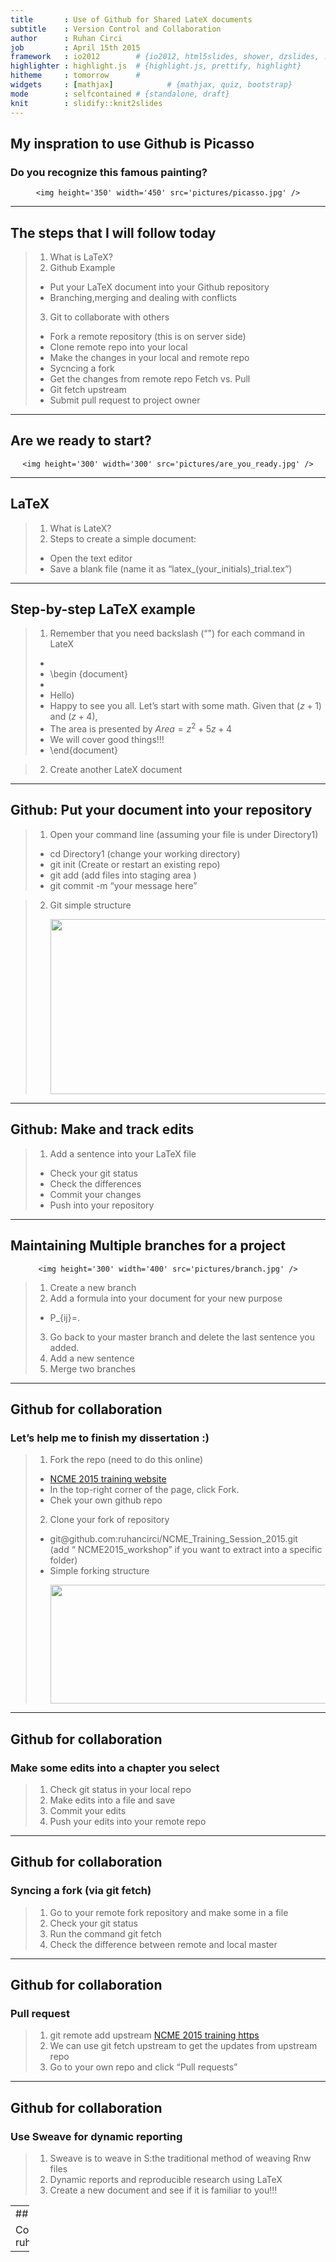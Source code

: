 ```yaml
---
title       : Use of Github for Shared LateX documents
subtitle    : Version Control and Collaboration
author      : Ruhan Circi
job         : April 15th 2015
framework   : io2012        # {io2012, html5slides, shower, dzslides, ...}
highlighter : highlight.js  # {highlight.js, prettify, highlight}
hitheme     : tomorrow      # 
widgets     : [mathjax]            # {mathjax, quiz, bootstrap}
mode        : selfcontained # {standalone, draft}
knit        : slidify::knit2slides
---
```


## My inspration to use Github is Picasso
### Do you recognize this famous painting?


<div style='text-align: center;'>
    <img height='350' width='450' src='pictures/picasso.jpg' />
</div>

---

## The steps that I will follow today

> 1. What is LaTeX?
> 2. Github Example  
  - Put your LaTeX document into your Github repository 
  - Branching,merging and dealing with conflicts 
> 3. Git to collaborate with others 
  - Fork a remote repository (this is on server side)
  - Clone remote repo into your local  
  - Make the changes in your local and remote repo 
  - Sycncing a fork
    - Get the changes from remote repo Fetch vs. Pull
  - Git fetch upstream 
  - Submit pull request to project owner 


---


## Are we ready to start? 

<div style='text-align: center;'>
    <img height='300' width='300' src='pictures/are_you_ready.jpg' />
</div>


---

## LaTeX 
>1. What is LateX? 
>2. Steps to create a simple document:
  - Open the text editor
  - Save a blank file (name it as "latex_(your_initials)_trial.tex")


---    

## Step-by-step LaTeX example 

>1. Remember that you need backslash ("\") for each command in LateX
  - \documentclass[11pt]{article}
  - \begin {document}
  - \section {Welcome}
  - \textit(Hello) \underline{from} \textbf{NCME}
  - Happy to see you all. Let's start with some math.  Given that $(z+1)$ and $(z+4)$,         
  - The area is presented by $Area=z^2+5z+4$ 
  - \subsection[10]{context} We will cover good things!!!
  - \end{document}
  
>2. Create another LateX document

---

## Github: Put your document into your repository   

>1. Open your command line (assuming your file is under Directory1)
  - cd Directory1 (change your working directory) 
  - git init      (Create or restart an existing repo)
  - git add <file name> (add files into staging area )
  - git commit -m "your message here"

>2. Git simple structure
<div style='text-align: center;'>
    <img height='280' width='500'src='pictures/gits_area.jpg' />
</div>



---


## Github: Make and track edits

>1. Add a sentence into your LaTeX file 
 - Check your git status
 - Check the differences 
 - Commit your changes 
 - Push into your repository 


---


## Maintaining Multiple branches for a project

<div style='text-align: center;'>
    <img height='300' width='400' src='pictures/branch.jpg' />
</div>

>1. Create a new branch 
>2. Add a formula into your document for your new purpose
  - P_{ij}=\frac{\text{exp}(\theta_j-b_i)}{1+\text{exp}(\theta_j-b_i)}.
>3. Go back to your master branch and delete the last sentence you added.
>4. Add a new sentence
>5. Merge two branches 



---


## Github for collaboration
### Let's help me to finish my dissertation :)

>1. Fork the repo (need to do this online)
  - [NCME 2015 training website](https://github.com/CenterForAssessment/NCME_Training_Session_2015/)
  - In the top-right corner of the page, click Fork.
  - Chek your own github repo
>2. Clone your fork of repository 
  - git@github.com:ruhancirci/NCME_Training_Session_2015.git  
   (add "<space> NCME2015_workshop" if you want to extract into a specific folder)
  - Simple forking structure <div style='text-align: center;'>
   <img height='190' width='450'src='pictures/forking.jpg' />
    </div>


---

## Github for collaboration
### Make some edits into a chapter you select

>1. Check git status in your local repo
>2. Make edits into a file and save
>3. Commit your edits 
>4. Push your edits into your remote repo

----

## Github for collaboration
### Syncing a fork (via git fetch)

>1. Go to your remote fork repository and make some in a file
>2. Check your git status
>3. Run the command git fetch
>4. Check the difference between remote and local master 


---


## Github for collaboration
###  Pull request
>1. git remote add upstream [NCME 2015 training https](https://github.com/CenterForAssessment/NCME_Training_Session_2015.git)
>2. We can use git fetch upstream to get the updates from upstream repo
>3. Go to your own repo and click "Pull requests" 


---

## Github for collaboration
###  Use Sweave for dynamic reporting 
>1. Sweave is to weave in S:the traditional method of weaving Rnw files 
>2. Dynamic reports and reproducible research using LaTeX
>3. Create a new document and see if it is familiar to you!!!



---
## Thank You


Contact: ruhan.circi@colorado.edu


---

   
